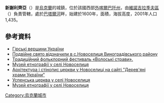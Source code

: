 {{coord|48|7|46|N|23|13|33|E|scale:30000|display=title}}

'''新謝利齊亞'''（{{lang-uk|Новоселиця}}）是[[烏克蘭|烏克蘭]]的城鎮，位於該國西部[[外喀爾巴阡州|外喀爾巴阡州]]，由[[維諾吉拉季夫區|維諾吉拉季夫區]]（{{lang-uk|Виноградівський район}}）負責管轄，處於[[巴塔爾河|巴塔爾河]]畔，始建於1600年，面積{{convert|3.52|sqkm}}，海拔高度{{convert|313|m}}，2001年人口1,435。

==參考資料==
*[https://web.archive.org/web/20170112065203/http://mountain.land.kiev.ua/23/24/24-1 Гірські вершини України]
*[https://web.archive.org/web/20160304185412/http://anons.uz.ua/news/social/14418-podvyne-svyato-vdznachili-v-snovoselicya-vinogradvskogo-rayonu.html Подвійне свято відзначили в с.Новоселиця Виноградівського району]
*[http://www.karpataljaturizmus.info/product_info.php?language=ua&products_id=2792 Tрадиційний фольклорний фестиваль «Волоські страви».] {{Wayback|url=http://www.karpataljaturizmus.info/product_info.php?language=ua&products_id=2792 |date=20140514050255 }}
*[http://tourinform.org.ua/muzej-etnohrafiji-u-seli-novoselytsya Музей етнографії у селі Новоселиця] {{Wayback|url=http://tourinform.org.ua/muzej-etnohrafiji-u-seli-novoselytsya |date=20160709175654 }}
* [http://www.derev.org.ua/zakarp/novoselytsia.htm Архітектура і стінопис церкви у Новоселиці на сайті "Дерев'яні храми України"] {{Wayback|url=http://www.derev.org.ua/zakarp/novoselytsia.htm |date=20160122105732 }}
* [https://web.archive.org/web/20131001151936/http://tourinform.org.ua/worth-seeing/attractions/wood-and-stone-temples/uspenska-tserkva-u-seli-novoselytsya/ Успенська церква у селі Новоселиця]
* [http://tourinform.org.ua/muzej-etnohrafiji-u-seli-novoselytsya Музей етнографії у селі Новоселиця] {{Wayback|url=http://tourinform.org.ua/muzej-etnohrafiji-u-seli-novoselytsya |date=20160709175654 }}

{{Ukraine-geo-stub}}
[[Category:烏克蘭城市|Category:烏克蘭城市]]